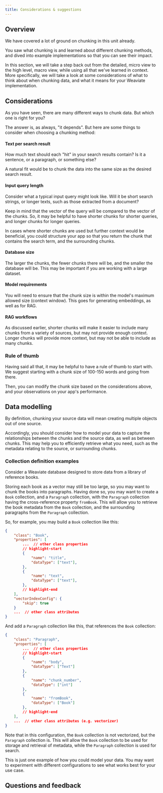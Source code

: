 ```yaml
---
title: Considerations & suggestions
---
```


<!-- import imageUrl from '../../tmp_images/academy_placeholder.jpg';

<img src={imageUrl} alt="Image alt" width="75%"/> -->


<PreviewUnit />

## <i class="fa-solid fa-square-chevron-right"></i> Overview

We have covered a lot of ground on chunking in this unit already.

You saw what chunking is and learned about different chunking methods, and dived into example implementations so that you can see their impact.

In this section, we will take a step back out from the detailed, micro view to the high level, macro view, while using all that we've learned in context. More specifically, we will take a look at some considerations of what to think about when chunking data, and what it means for your Weaviate implementation.

## <i class="fa-solid fa-square-chevron-right"></i> Considerations

As you have seen, there are many different ways to chunk data. But which one is right for you?

The answer is, as always, "it depends". But here are some things to consider when choosing a chunking method:

#### Text per search result

How much text should each "hit" in your search results contain? Is it a sentence, or a paragraph, or something else?

A natural fit would be to chunk the data into the same size as the desired search result.

#### Input query length

Consider what a typical input query might look like. Will it be short search strings, or longer texts, such as those extracted from a document?

Keep in mind that the vector of the query will be compared to the vector of the chunks. So, it may be helpful to have shorter chunks for shorter queries, and longer chunks for longer queries.

In cases where shorter chunks are used but further context would be beneficial, you could structure your app so that you return the chunk that contains the search term, and the surrounding chunks.

#### Database size

The larger the chunks, the fewer chunks there will be, and the smaller the database will be. This may be important if you are working with a large dataset.

#### Model requirements

You will need to ensure that the chunk size is within the model's maximum allowed size (context window). This goes for generating embeddings, as well as for RAG.

#### RAG workflows

As discussed earlier, shorter chunks will make it easier to include many chunks from a variety of sources, but may not provide enough context. Longer chunks will provide more context, but may not be able to include as many chunks.

### <i class="fa-solid fa-chalkboard"></i> Rule of thumb

Having said all that, it may be helpful to have a rule of thumb to start with. We suggest starting with a chunk size of 100-150 words and going from there.

Then, you can modify the chunk size based on the considerations above, and your observations on your app's performance.

## <i class="fa-solid fa-square-chevron-right"></i> Data modelling

By definition, chunking your source data will mean creating multiple objects out of one source.

Accordingly, you should consider how to model your data to capture the relationships between the chunks and the source data, as well as between chunks. This may help you to efficiently retrieve what you need, such as the metadata relating to the source, or surrounding chunks.

### <i class="fa-solid fa-code"></i> Collection definition examples

Consider a Weaviate database designed to store data from a library of reference books.

Storing each book as a vector may still be too large, so you may want to chunk the books into paragraphs. Having done so, you may want to create a `Book` collection, and a `Paragraph` collection, with the `Paragraph` collection having the cross-reference property `fromBook`. This will allow you to retrieve the book metadata from the `Book` collection, and the surrounding paragraphs from the `Paragraph` collection.

So, for example, you may build a `Book` collection like this:

```json
{
    "class": "Book",
    "properties": [
        ...  // other class properties
        // highlight-start
        {
            "name": "title",
            "dataType": ["text"],
        },
        {
            "name": "text",
            "dataType": ["text"],
        },
        // highlight-end
    ],
    "vectorIndexConfig": {
        "skip": true
    }
    ...  // other class attributes
}
```

And add a `Paragraph` collection like this, that references the `Book` collection:

```json
{
    "class": "Paragraph",
    "properties": [
        ...  // other class properties
        // highlight-start
        {
            "name": "body",
            "dataType": ["Text"]
        },
        {
            "name": "chunk_number",
            "dataType": ["int"]
        },
        {
            "name": "fromBook",
            "dataType": ["Book"]
        },
        // highlight-end
    ],
    ...  // other class attributes (e.g. vectorizer)
}
```

Note that in this configuration, the `Book` collection is not vectorized, but the `Paragraph` collection is. This will allow the `Book` collection to be used for storage and retrieval of metadata, while the `Paragraph` collection is used for search.

This is just one example of how you could model your data. You may want to experiment with different configurations to see what works best for your use case.

<!-- ## <i class="fa-solid fa-square-chevron-right"></i> Review

<Quiz questions={varName} />

Any quiz questions

### <i class="fa-solid fa-pen-to-square"></i> Review exercise

:::note <i class="fa-solid fa-square-terminal"></i> Exercise
Try out ...
:::

### <i class="fa-solid fa-lightbulb-on"></i> Key takeaways

:::info
Add summary
::: -->

## Questions and feedback


<DocsFeedback/>

<!-- import Quiz from '/src/components/Academy/quiz.js'
const varName = [{
  questionText: 'questionText',
  answerOptions: [
    {
      answerText: 'answerOne',
      isCorrect: false,
      feedback: 'feedbackOne',
    },
    {
      answerText: 'answerTwo',
      isCorrect: false,
      feedback: 'feedbackTwo',
    },
    {
      answerText: 'answerThree',
      isCorrect: false,
      feedback: 'feedbackThree',
    },
  ]
}]; -->
